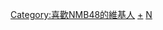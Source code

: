 {{Userbox
|border-c = #daa520
|border-s = 1
|id-c = #2b2106
|id-a = left
|id-lh = 1em
|id-s = 12
|id-p = 0 0 0 7px
|id-fc = #daa520
|info-c = #daa520
|info-s = 10
|info-fc = #FFFFFF
|id = NMB<br>48
|info = 這個用戶喜歡'''[[NMB48|<span style="color:#57420c;">NMB48</span>]]'''。
}}<includeonly>[[Category:喜歡NMB48的維基人]]</includeonly><noinclude>[[Category:喜歡NMB48的維基人|+]][[Category:藝人用戶框模板|N]]</noinclude>